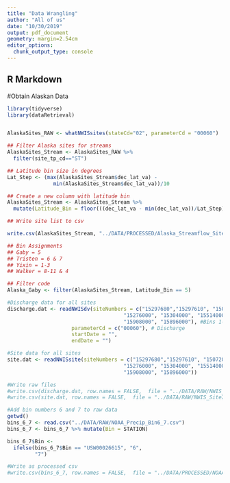 ```yaml
---
title: "Data Wrangling"
author: "All of us"
date: "10/30/2019"
output: pdf_document
geometry: margin=2.54cm
editor_options: 
  chunk_output_type: console
---
```

## R Markdown

#Obtain Alaskan Data
```r
library(tidyverse)
library(dataRetrieval)


AlaskaSites_RAW <- whatNWISsites(stateCd="02", parameterCd = "00060")
```


```r
## Filter Alaska sites for streams
AlaskaSites_Stream <- AlaskaSites_RAW %>%
  filter(site_tp_cd=="ST")

## Latitude bin size in degrees
Lat_Step <- (max(AlaskaSites_Stream$dec_lat_va) - 
               min(AlaskaSites_Stream$dec_lat_va))/10

## Create a new column with latitude bin
AlaskaSites_Stream <- AlaskaSites_Stream %>%
  mutate(Latitude_Bin = floor(((dec_lat_va - min(dec_lat_va))/Lat_Step)+1))

## Write site list to csv

write.csv(AlaskaSites_Stream, "../DATA/PROCESSED/Alaska_Streamflow_Sites.csv")

## Bin Assignments
## Gaby = 5
## Tristen = 6 & 7
## Yixin = 1-3
## Walker = 8-11 & 4

## Filter code
Alaska_Gaby <- filter(AlaskaSites_Stream, Latitude_Bin == 5)
```


```r

#Discharge data for all sites
discharge.dat <- readNWISdv(siteNumbers = c("15297680","15297610", "15072000", "15052500",
                                      "15276000", "15304000", "15514000", "15453500",
                                      "15908000", "15896000"), #Bins 1-10
                     parameterCd = c("00060"), # Discharge
                     startDate = "",
                     endDate = "")

#Site data for all sites
site.dat <- readNWISsite(siteNumbers = c("15297680","15297610", "15072000", "15052500",
                                      "15276000", "15304000", "15514000", "15453500",
                                      "15908000", "15896000"))

#Write raw files
#write.csv(discharge.dat, row.names = FALSE,  file = "../DATA/RAW/NWIS_Discharge.csv")
#write.csv(site.dat, row.names = FALSE,  file = "../DATA/RAW/NWIS_SiteInfo.csv")

```

``` r
#Add bin numbers 6 and 7 to raw data
getwd()
bins_6_7 <- read.csv("../DATA/RAW/NOAA_Precip_Bin6_7.csv")
bins_6_7 <- bins_6_7 %>% mutate(Bin = STATION)

bins_6_7$Bin <- 
  ifelse(bins_6_7$Bin == "USW00026615", "6", 
         "7")

#Write as processed csv
#write.csv(bins_6_7, row.names = FALSE,  file = "../DATA/PROCESSED/NOAA_Temp_Precip_Bin_6_7.csv")

```

